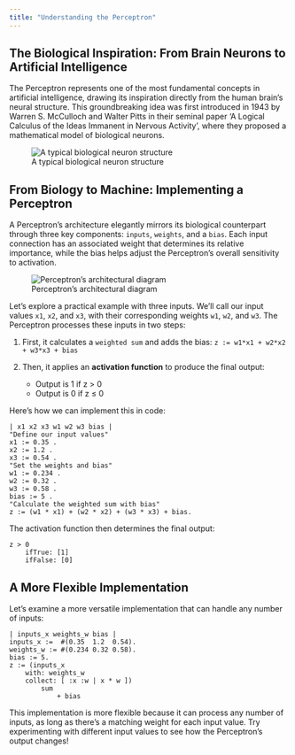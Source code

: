 ```yaml
---
title: "Understanding the Perceptron"
---
```


## The Biological Inspiration: From Brain Neurons to Artificial Intelligence

The Perceptron represents one of the most fundamental concepts in artificial intelligence, drawing its inspiration directly from the human brain's neural structure. This groundbreaking idea was first introduced in 1943 by Warren S. McCulloch and Walter Pitts in their seminal paper 'A Logical Calculus of the Ideas Immanent in Nervous Activity', where they proposed a mathematical model of biological neurons.

![A typical biological neuron structure](attach/TypicalNeuron.png)

## From Biology to Machine: Implementing a Perceptron

A Perceptron's architecture elegantly mirrors its biological counterpart through three key components: `inputs`, `weights`, and a `bias`. Each input connection has an associated weight that determines its relative importance, while the bias helps adjust the Perceptron's overall sensitivity to activation.

![Perceptron's architectural diagram](attach/Perceptron01.png)

Let's explore a practical example with three inputs. We'll call our input values `x1`, `x2`, and `x3`, with their corresponding weights `w1`, `w2`, and `w3`. The Perceptron processes these inputs in two steps:

1. First, it calculates a `weighted sum` and adds the bias:
   `z := w1*x1 + w2*x2 + w3*x3 + bias`

2. Then, it applies an **activation function** to produce the final output:
   - Output is 1 if z > 0
   - Output is 0 if z ≤ 0

Here's how we can implement this in code:

```pharo
| x1 x2 x3 w1 w2 w3 bias |
"Define our input values"
x1 := 0.35 .
x2 := 1.2 .
x3 := 0.54 .
"Set the weights and bias"
w1 := 0.234 .
w2 := 0.32 .
w3 := 0.58 .
bias := 5 .
"Calculate the weighted sum with bias"
z := (w1 * x1) + (w2 * x2) + (w3 * x3) + bias.
```

The activation function then determines the final output:

```pharo
z > 0 
    ifTrue: [1]
    ifFalse: [0]
```

## A More Flexible Implementation

Let's examine a more versatile implementation that can handle any number of inputs:

```pharo
| inputs_x weights_w bias |
inputs_x :=  #(0.35  1.2  0.54).
weights_w := #(0.234 0.32 0.58).
bias := 5.
z := (inputs_x 
    with: weights_w 
    collect: [ :x :w | x * w ]) 
        sum 
            + bias
```

This implementation is more flexible because it can process any number of inputs, as long as there's a matching weight for each input value. Try experimenting with different input values to see how the Perceptron's output changes!

